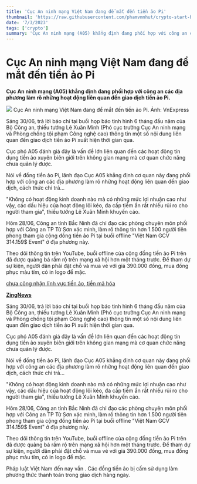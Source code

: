 ```yaml
---
title: 'Cục An ninh mạng Việt Nam đang để mắt đến tiền ảo Pi'
thumbnail: 'https://raw.githubusercontent.com/phamvmnhut/crypto-start-blog-data/main/images/20230630065442_original_8.webp'
date: '7/3/2023'
tags: ['crypto']
summary: 'Cục An ninh mạng (A05) khẳng định đang phối hợp với công an các địa phương làm rõ những hoạt động liên quan đến giao dịch tiền ảo Pi.'
---
```



# Cục An ninh mạng Việt Nam đang để mắt đến tiền ảo Pi

**Cục An ninh mạng (A05) khẳng định đang phối hợp với công an các địa phương làm rõ những hoạt động liên quan đến giao dịch tiền ảo Pi.** 

**![](https://raw.githubusercontent.com/phamvmnhut/crypto-start-blog-data/main/images/20230630065626-17f27c93-f579-4620-8a34-15db48a48789-14.jpg)** Cục An ninh mạng Việt Nam đang để mắt đến tiền ảo Pi. Ảnh: VnExpress

Sáng 30/06, trả lời báo chí tại buổi họp báo tình hình 6 tháng đầu năm của Bộ Công an, thiếu tướng Lê Xuân Minh (Phó cục trưởng Cục An ninh mạng và Phòng chống tội phạm Công nghệ cao) thông tin một số nội dung liên quan đến giao dịch tiền ảo Pi xuất hiện thời gian qua.

Cục phó A05 đánh giá đây là vấn đề lớn liên quan đến các hoạt động tín dụng tiền ảo xuyên biên giới trên không gian mạng mà cơ quan chức năng chưa quản lý được.

Nói về đồng tiền ảo Pi, lãnh đạo Cục A05 khẳng định cơ quan này đang phối hợp với công an các địa phương làm rõ những hoạt động liên quan đến giao dịch, cách thức chi trả...

"Không có hoạt động kinh doanh nào mà có những mức lợi nhuận cao như vậy, các dấu hiệu của hoạt động lôi kéo, đa cấp tiềm ẩn rất nhiều rủi ro cho người tham gia", thiếu tướng Lê Xuân Minh khuyến cáo.

Hôm 28/06, Công an tỉnh Bắc Ninh đã chỉ đạo các phòng chuyên môn phối hợp với Công an TP Từ Sơn xác minh, làm rõ thông tin hơn 1.500 người tiên phong tham gia cộng đồng tiền ảo Pi tại buổi offline "Việt Nam GCV 314.159$ Event" ở địa phương này.

Theo dõi thông tin trên YouTube, buổi offline của cộng đồng tiền ảo Pi trên đã được quảng bá rầm rộ trên mạng xã hội hơn một tháng trước. Để tham dự sự kiện, người dân phải đặt chỗ và mua vé với giá 390.000 đồng, mua đồng phục màu tím, có in logo để mặc.

[chưa công nhận lĩnh vực tiền ảo, tiền mã hóa](https://coin68.com/phap-ly-tien-ma-hoa-viet-nam-2022/)

**[ZingNews](https://lifestyle.zingnews.vn/cuc-an-ninh-mang-noi-ve-giao-dich-tien-ao-pi-post1421063.html)** 



Sáng 30/06, trả lời báo chí tại buổi họp báo tình hình 6 tháng đầu năm của Bộ Công an, thiếu tướng Lê Xuân Minh (Phó cục trưởng Cục An ninh mạng và Phòng chống tội phạm Công nghệ cao) thông tin một số nội dung liên quan đến giao dịch tiền ảo Pi xuất hiện thời gian qua.

Cục phó A05 đánh giá đây là vấn đề lớn liên quan đến các hoạt động tín dụng tiền ảo xuyên biên giới trên không gian mạng mà cơ quan chức năng chưa quản lý được.

Nói về đồng tiền ảo Pi, lãnh đạo Cục A05 khẳng định cơ quan này đang phối hợp với công an các địa phương làm rõ những hoạt động liên quan đến giao dịch, cách thức chi trả...

"Không có hoạt động kinh doanh nào mà có những mức lợi nhuận cao như vậy, các dấu hiệu của hoạt động lôi kéo, đa cấp tiềm ẩn rất nhiều rủi ro cho người tham gia", thiếu tướng Lê Xuân Minh khuyến cáo.

Hôm 28/06, Công an tỉnh Bắc Ninh đã chỉ đạo các phòng chuyên môn phối hợp với Công an TP Từ Sơn xác minh, làm rõ thông tin hơn 1.500 người tiên phong tham gia cộng đồng tiền ảo Pi tại buổi offline "Việt Nam GCV 314.159$ Event" ở địa phương này.

Theo dõi thông tin trên YouTube, buổi offline của cộng đồng tiền ảo Pi trên đã được quảng bá rầm rộ trên mạng xã hội hơn một tháng trước. Để tham dự sự kiện, người dân phải đặt chỗ và mua vé với giá 390.000 đồng, mua đồng phục màu tím, có in logo để mặc.

Pháp luật Việt Nam đến nay vẫn . Các đồng tiền ảo bị cấm sử dụng làm phương thức thanh toán trong giao dịch hàng ngày.
